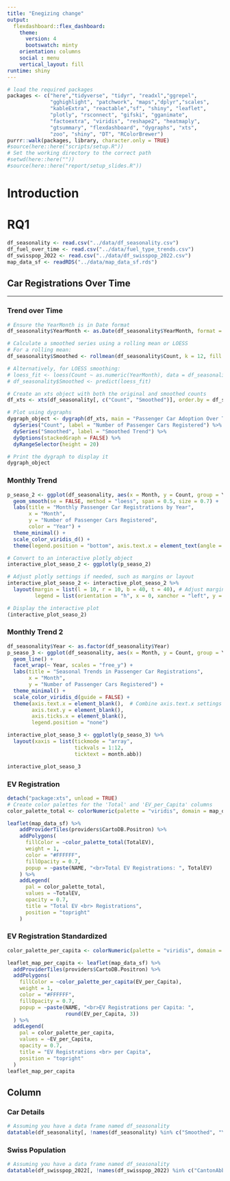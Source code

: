 ```yaml
---
title: "Enegizing change"
output: 
  flexdashboard::flex_dashboard:
    theme: 
      version: 4
      bootswatch: minty
    orientation: columns
    social : menu
    vertical_layout: fill
runtime: shiny
---
```


```r
# load the required packages
packages <- c("here","tidyverse", "tidyr", "readxl","ggrepel",
              "gghighlight", "patchwork", "maps","dplyr","scales",
              "kableExtra", "reactable","sf", "shiny", "leaflet",
              "plotly", "rsconnect", "gifski", "gganimate", 
              "factoextra", "viridis", "reshape2", "heatmaply",
              "gtsummary", "flexdashboard", "dygraphs", "xts", 
              "zoo", "shiny", "DT", "RColorBrewer")
purrr::walk(packages, library, character.only = TRUE)
#source(here::here("scripts/setup.R"))
# Set the working directory to the correct path
#setwd(here::here(""))
#source(here::here("report/setup_slides.R"))

```

# Introduction


# RQ1

```r
df_seasonality <- read.csv("../data/df_seasonality.csv")
df_fuel_over_time <- read.csv("../data/fuel_type_trends.csv")
df_swisspop_2022 <- read.csv("../data/df_swisspop_2022.csv")
map_data_sf <- readRDS("../data/map_data_sf.rds")
```


## Car Registrations Over Time {.tabset}

-----------------------------------------------------------------------

### Trend over Time
```r
# Ensure the YearMonth is in Date format
df_seasonality$YearMonth <- as.Date(df_seasonality$YearMonth, format = "%Y-%m-%d")

# Calculate a smoothed series using a rolling mean or LOESS
# For a rolling mean:
df_seasonality$Smoothed <- rollmean(df_seasonality$Count, k = 12, fill = NA)

# Alternatively, for LOESS smoothing:
# loess_fit <- loess(Count ~ as.numeric(YearMonth), data = df_seasonality, span = 0.5)
# df_seasonality$Smoothed <- predict(loess_fit)

# Create an xts object with both the original and smoothed counts
df_xts <- xts(df_seasonality[, c("Count", "Smoothed")], order.by = df_seasonality$YearMonth)

# Plot using dygraphs
dygraph_object <- dygraph(df_xts, main = "Passenger Car Adoption Over Time in Switzerland") %>%
  dySeries("Count", label = "Number of Passenger Cars Registered") %>%
  dySeries("Smoothed", label = "Smoothed Trend") %>%
  dyOptions(stackedGraph = FALSE) %>%
  dyRangeSelector(height = 20)

# Print the dygraph to display it
dygraph_object

```

### Monthly Trend
```r
p_seaso_2 <- ggplot(df_seasonality, aes(x = Month, y = Count, group = Year, color = as.factor(Year))) +
  geom_smooth(se = FALSE, method = "loess", span = 0.5, size = 0.7) +
  labs(title = "Monthly Passenger Car Registrations by Year",
       x = "Month",
       y = "Number of Passenger Cars Registered",
       color = "Year") +
  theme_minimal() +
  scale_color_viridis_d() +
  theme(legend.position = "bottom", axis.text.x = element_text(angle = 45, hjust = 1))

# Convert to an interactive plotly object
interactive_plot_seaso_2 <- ggplotly(p_seaso_2)

# Adjust plotly settings if needed, such as margins or layout
interactive_plot_seaso_2 <- interactive_plot_seaso_2 %>%
  layout(margin = list(l = 10, r = 10, b = 40, t = 40), # Adjust margins
         legend = list(orientation = "h", x = 0, xanchor = "left", y = -0.2)) # Adjust legend position

# Display the interactive plot
(interactive_plot_seaso_2)
```

### Monthly Trend 2
```r
df_seasonality$Year <- as.factor(df_seasonality$Year)
p_seaso_3 <- ggplot(df_seasonality, aes(x = Month, y = Count, group = Year, color = Year)) +
  geom_line() +
  facet_wrap(~ Year, scales = "free_y") +
  labs(title = "Seasonal Trends in Passenger Car Registrations",
       x = "Month",
       y = "Number of Passenger Cars Registered") +
  theme_minimal() +
  scale_color_viridis_d(guide = FALSE) +
  theme(axis.text.x = element_blank(),  # Combine axis.text.x settings here
        axis.text.y = element_blank(),
        axis.ticks.x = element_blank(),
        legend.position = "none")

interactive_plot_seaso_3 <- ggplotly(p_seaso_3) %>%
  layout(xaxis = list(tickmode = "array",
                      tickvals = 1:12,
                      ticktext = month.abb))

interactive_plot_seaso_3
```

### EV Registration
```r
detach("package:xts", unload = TRUE)
# Create color palettes for the 'Total' and 'EV_per_Capita' columns
color_palette_total <- colorNumeric(palette = "viridis", domain = map_data_sf$TotalEV)

leaflet(map_data_sf) %>%
    addProviderTiles(providers$CartoDB.Positron) %>%
    addPolygons(
      fillColor = ~color_palette_total(TotalEV),
      weight = 1,
      color = "#FFFFFF",
      fillOpacity = 0.7,
      popup = ~paste(NAME, "<br>Total EV Registrations: ", TotalEV)
    ) %>%
    addLegend(
      pal = color_palette_total, 
      values = ~TotalEV, 
      opacity = 0.7, 
      title = "Total EV <br> Registrations",
      position = "topright"
    )
```

### EV Registration Standardized
```r
color_palette_per_capita <- colorNumeric(palette = "viridis", domain = map_data_sf$EV_per_Capita)

leaflet_map_per_capita <- leaflet(map_data_sf) %>%
  addProviderTiles(providers$CartoDB.Positron) %>%
  addPolygons(
    fillColor = ~color_palette_per_capita(EV_per_Capita),
    weight = 1,
    color = "#FFFFFF",
    fillOpacity = 0.7,
    popup = ~paste(NAME, "<br>EV Registrations per Capita: ", 
                   round(EV_per_Capita, 3))
  ) %>%
  addLegend(
    pal = color_palette_per_capita, 
    values = ~EV_per_Capita, 
    opacity = 0.7, 
    title = "EV Registrations <br> per Capita",
    position = "topright"
  )
leaflet_map_per_capita
```


Column {data-width=350}
-----------------------------------------------------------------------

### Car Details {data-width=300}

```r
# Assuming you have a data frame named df_seasonality
datatable(df_seasonality[, !names(df_seasonality) %in% c("Smoothed", "YearMonth")], options = list(pageLength = 10, autoWidth = TRUE))

```

### Swiss Population
```r
# Assuming you have a data frame named df_seasonality
datatable(df_swisspop_2022[, !names(df_swisspop_2022) %in% c("CantonAbbreviation", "KANTONSNUM")], options = list(pageLength = 10, autoWidth = TRUE))
```

